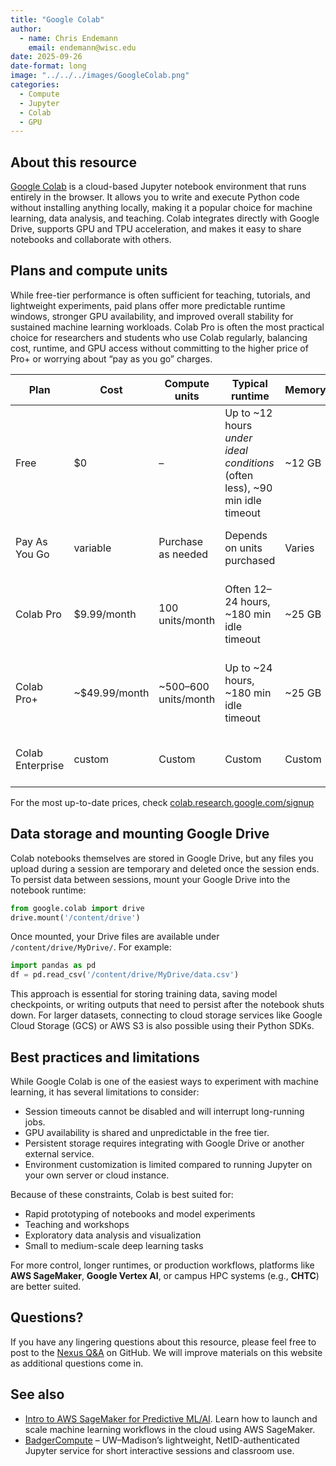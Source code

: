 ```yaml
---
title: "Google Colab"
author: 
  - name: Chris Endemann
    email: endemann@wisc.edu
date: 2025-09-26
date-format: long
image: "../../../images/GoogleColab.png"
categories:
  - Compute
  - Jupyter
  - Colab
  - GPU
---
```


## About this resource

[Google Colab](https://colab.research.google.com/) is a cloud-based Jupyter notebook environment that runs entirely in the browser. It allows you to write and execute Python code without installing anything locally, making it a popular choice for machine learning, data analysis, and teaching. Colab integrates directly with Google Drive, supports GPU and TPU acceleration, and makes it easy to share notebooks and collaborate with others.

## Plans and compute units

While free-tier performance is often sufficient for teaching, tutorials, and lightweight experiments, paid plans offer more predictable runtime windows, stronger GPU availability, and improved overall stability for sustained machine learning workloads. Colab Pro is often the most practical choice for researchers and students who use Colab regularly, balancing cost, runtime, and GPU access without committing to the higher price of Pro+ or worrying about "pay as you go" charges.


| Plan | Cost | Compute units | Typical runtime | Memory | GPU access |
|------|------|----------------|------------------|--------|------------|
| Free | $0 | – | Up to ~12 hours *under ideal conditions* (often less), ~90 min idle timeout | ~12 GB | Shared GPUs (commonly T4/K80), no guarantees |
| Pay As You Go | variable | Purchase as needed | Depends on units purchased | Varies | Access to faster GPUs and more memory when available |
| Colab Pro | $9.99/month | 100 units/month | Often 12–24 hours, ~180 min idle timeout | ~25 GB | More predictable access to T4/P100 GPUs and high-memory VMs |
| Colab Pro+ | ~$49.99/month | ~500–600 units/month | Up to ~24 hours, ~180 min idle timeout | ~25 GB | Priority access to premium GPUs (T4/P100/V100) and background execution |
| Colab Enterprise | custom | Custom | Custom | Custom | Integrated with GCP services (BigQuery, Vertex AI) |

For the most up-to-date prices, check [colab.research.google.com/signup](https://colab.research.google.com/signup)

## Data storage and mounting Google Drive

Colab notebooks themselves are stored in Google Drive, but any files you upload during a session are temporary and deleted once the session ends. To persist data between sessions, mount your Google Drive into the notebook runtime:

```python
from google.colab import drive
drive.mount('/content/drive')
```

Once mounted, your Drive files are available under `/content/drive/MyDrive/`. For example:

```python
import pandas as pd
df = pd.read_csv('/content/drive/MyDrive/data.csv')
```

This approach is essential for storing training data, saving model checkpoints, or writing outputs that need to persist after the notebook shuts down. For larger datasets, connecting to cloud storage services like Google Cloud Storage (GCS) or AWS S3 is also possible using their Python SDKs.

## Best practices and limitations

While Google Colab is one of the easiest ways to experiment with machine learning, it has several limitations to consider:

- Session timeouts cannot be disabled and will interrupt long-running jobs.
- GPU availability is shared and unpredictable in the free tier.
- Persistent storage requires integrating with Google Drive or another external service.
- Environment customization is limited compared to running Jupyter on your own server or cloud instance.

Because of these constraints, Colab is best suited for:

- Rapid prototyping of notebooks and model experiments  
- Teaching and workshops  
- Exploratory data analysis and visualization  
- Small to medium-scale deep learning tasks  

For more control, longer runtimes, or production workflows, platforms like **AWS SageMaker**, **Google Vertex AI**, or campus HPC systems (e.g., **CHTC**) are better suited.

## Questions?
If you have any lingering questions about this resource, please feel free to post to the [Nexus Q&A](https://github.com/UW-Madison-DataScience/ML-X-Nexus/discussions/categories/q-a) on GitHub. We will improve materials on this website as additional questions come in.

## See also
- [Intro to AWS SageMaker for Predictive ML/AI](https://uw-madison-datascience.github.io/ML-X-Nexus/Learn/Workshops/Intro-Amazon_SageMaker.html). Learn how to launch and scale machine learning workflows in the cloud using AWS SageMaker.
- [BadgerCompute](https://uw-madison-datascience.github.io/ML-X-Nexus/Compute/BadgerCompute.html) – UW–Madison’s lightweight, NetID-authenticated Jupyter service for short interactive sessions and classroom use.

